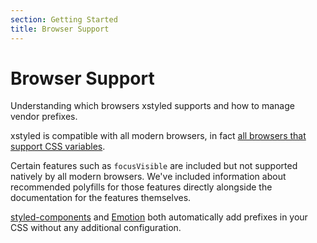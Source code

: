 ```yaml
---
section: Getting Started
title: Browser Support
---
```


# Browser Support

Understanding which browsers xstyled supports and how to manage vendor prefixes.

xstyled is compatible with all modern browsers, in fact [all browsers that support CSS variables](https://caniuse.com/css-variables).

Certain features such as `focusVisible` are included but not supported natively by all modern browsers. We've included information about recommended polyfills for those features directly alongside the documentation for the features themselves.

[styled-components](https://styled-components.com/) and [Emotion](https://emotion.sh/) both automatically add prefixes in your CSS without any additional configuration.
